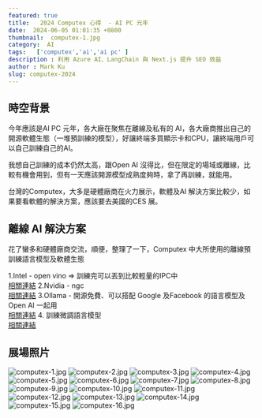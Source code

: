 ```yaml
---
featured: true
title:   2024 Computex 心得  - AI PC 元年
date:  2024-06-05 01:01:35 +0800
thumbnail:  computex-1.jpg
category:  AI  
tags:   ['computex','ai','ai pc' ]
description : 利用 Azure AI、LangChain 與 Next.js 提升 SEO 效益
author : Mark Ku
slug: computex-2024
---
```

## 時空背景
今年應該是AI PC 元年，各大廠在聚焦在離線及私有的 AI，各大廠商推出自己的開源軟體生態（一堆預訓練的模型），好讓終端多買顯示卡和CPU，讓終端用戶可以自己訓練自己的AI。

我想自己訓練的成本仍然太高，跟Open AI 沒得比，但在限定的場域或離線，比較有機會用到，但有一天應該開源模型成熟度夠時，拿了再訓練，就能用。

台灣的Computex，大多是硬體廠商在火力展示，軟體及AI 解決方案比較少，如果要看軟體的解決方案，應該要去美國的CES 展。

## 離線 AI 解決方案

花了蠻多和硬體廠商交流，順便，整理了一下，Computex 中大所使用的離線預訓練語言模型及軟體生態

1.Intel - open vino   => 訓練完可以丟到比較輕量的IPC中  
[相關連結](https://docs.openvino.ai/2022.3/home.html#:~:text=OpenVINO%20is%20an%20open%2Dsource,Get%20started%20with%20OpenVINO.)
2.Nvidia - ngc  
[相關連結](https://catalog.ngc.nvidia.com/?filters=&orderBy=weightPopularDESC&query=&page=&pageSize=)
3.Ollama - 開源免費、可以搭配 Google 及Facebook 的語言模型及Open AI 一起用  
[相關連結](https://www.youtube.com/watch?v=JpQC0W91E6k)
4. 訓練微調語言模型  
[相關連結](https://unsloth.ai/)

## 展場照片
![computex-1.jpg](unboxing-1.jpg)
![computex-2.jpg](unboxing-2.jpg)
![computex-3.jpg](unboxing-3.jpg)
![computex-4.jpg](unboxing-4.jpg)
![computex-5.jpg](unboxing-5.jpg)
![computex-6.jpg](unboxing-6.jpg)
![computex-7.jpg](unboxing-7.jpg)
![computex-8.jpg](unboxing-8.jpg)
![computex-9.jpg](unboxing-9.jpg)
![computex-10.jpg](unboxing-10.jpg)
![computex-11.jpg](unboxing-11.jpg)
![computex-12.jpg](unboxing-12.jpg)
![computex-13.jpg](unboxing-13.jpg)
![computex-14.jpg](unboxing-14.jpg)
![computex-15.jpg](unboxing-15.jpg)
![computex-16.jpg](unboxing-16.jpg)
